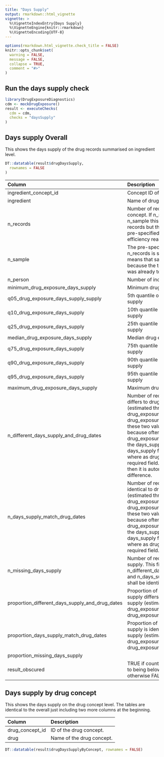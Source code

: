 ```yaml
---
title: "Days Supply"
output: rmarkdown::html_vignette
vignette: >
  %\VignetteIndexEntry{Days Supply}
  %\VignetteEngine{knitr::rmarkdown}
  %\VignetteEncoding{UTF-8}
---
```


```r
options(rmarkdown.html_vignette.check_title = FALSE)
knitr::opts_chunk$set(
  warning = FALSE,
  message = FALSE,
  collapse = TRUE,
  comment = "#>"
)
```

## Run the days supply check 
```r
library(DrugExposureDiagnostics)
cdm <- mockDrugExposure()
result <- executeChecks(
  cdm = cdm,
  checks = "daysSupply"
)
```

## Days supply Overall
This shows the days supply of the drug records summarised on ingredient level.

```r
DT::datatable(result$drugDaysSupply,
  rownames = FALSE
)
```

| Column  | Description |
:------------- | :------------- |
ingredient_concept_id | Concept ID of ingredient. |
ingredient  | Name of drug ingredient. |
n_records | Number of records for ingredient concept. If n_records is the same as n_sample this means that there are more records but the number was cut at the pre-specified sample number for efficiency reasons. |
n_sample | The pre-specified maximum sample. If n_records is smaller than the sample it means that sampling was ignored because the total number of records was already too small. |
n_person | Number of individuals. |
minimum_drug_exposure_days_supply  | Minimum drug exposure days supply |
q05_drug_exposure_days_supply_supply  | 5th quantile of drug exposure days supply |
q10_drug_exposure_days_supply  | 10th quantile of drug exposure days supply |
q25_drug_exposure_days_supply   | 25th quantile of drug exposure days supply |   
median_drug_exposure_days_supply  | Median drug exposure days supply |
q75_drug_exposure_days_supply  | 75th quantile of drug exposure days supply |
q90_drug_exposure_days_supply  | 90th quantile of drug exposure days supply |
q95_drug_exposure_days_supply  | 95th quantile of drug exposure days supply |
maximum_drug_exposure_days_supply  | Maximum drug exposure days supply |
n_different_days_supply_and_drug_dates | Number of records where days supply differs to drug exposure days supply (estimated through drug_exposure_end_date - drug_exposure_start_date + 1). Ideally these two values should overlap because often the drug_exposure_end_date is derived from the days_supply field. However, the days_supply field is not a required field where as drug_exposure_end_date is a required field. If days_supply is missing then it is automatically captured as a difference. |
n_days_supply_match_drug_dates | Number of records where days supply is identical to drug exposure days supply (estimated through drug_exposure_end_date - drug_exposure_start_date + 1). Ideally these two values should overlap because often the drug_exposure_end_date is derived from the days_supply field. However, the days_supply field is not a required field where as drug_exposure_end_date is a required field. |
n_missing_days_supply | Number of records with missing days supply. This field together with n_different_days_supply_and_drug_dates and n_days_supply_match_drug_dates shall be identical to n_records. |
proportion_different_days_supply_and_drug_dates | Proportion of records where days supply differs to drug exposure days supply (estimated through drug_exposure_end_date - drug_exposure_start_date + 1). |
proportion_days_supply_match_drug_dates | Proportion of records where days supply is idential to drug exposure days supply (estimated through drug_exposure_end_date - drug_exposure_start_date + 1). |      Proportion of records with missing values in days_supply.  This field together with proportion_different_days_supply_and_drug_dates and proportion_days_supply_match_drug_dates shall add up to 1. |
proportion_missing_days_supply | 
result_obscured | TRUE if count has been suppressed due to being below the minimum cell count, otherwise FALSE. | 

## Days supply by drug concept
This shows the days supply on the drug concept level. The tables are identical to the overall just including two more columns at the beginning. \

| Column  | Description |
:------------- | :------------- |
drug_concept_id  | ID of the drug concept. |
drug  | Name of the drug concept. |

```r
DT::datatable(result$drugDaysSupplyByConcept, rownames = FALSE)
```
